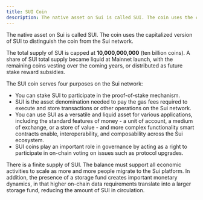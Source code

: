 ```yaml
---
title: SUI Coin
description: The native asset on Sui is called SUI. The coin uses the capitalized version of SUI to distinguish the coin from the Sui network.
---
```


The native asset on Sui is called SUI. The coin uses the capitalized version of SUI to distinguish the coin from the Sui network.

The total supply of SUI is capped at **10,000,000,000** (ten billion coins). A share of SUI total supply became liquid at Mainnet launch, with the remaining coins vesting over the coming years, or distributed as future stake reward subsidies.

The SUI coin serves four purposes on the Sui network:

- You can stake SUI to participate in the proof-of-stake mechanism.
- SUI is the asset denomination needed to pay the gas fees required to execute and store transactions or other operations on the Sui network.
- You can use SUI as a versatile and liquid asset for various applications, including the standard features of money - a unit of account, a medium of exchange, or a store of value - and more complex functionality smart contracts enable, interoperability, and composability across the Sui ecosystem.
- SUI coins play an important role in governance by acting as a right to participate in on-chain voting on issues such as protocol upgrades.

There is a finite supply of SUI. The balance must support all economic activities to scale as more and more people migrate to the Sui platform. In addition, the presence of a storage fund creates important monetary dynamics, in that higher on-chain data requirements translate into a larger storage fund, reducing the amount of SUI in circulation.

